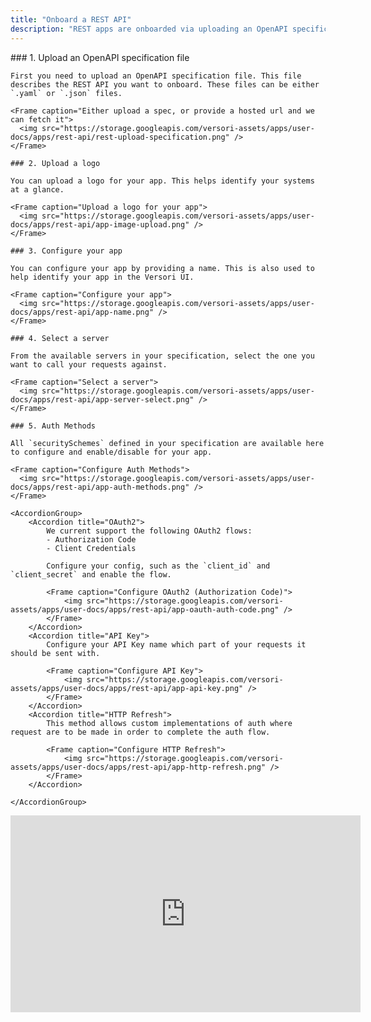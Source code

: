```yaml
---
title: "Onboard a REST API"
description: "REST apps are onboarded via uploading an OpenAPI specification file."
---
```


<Tabs>
  <Tab title="Documentation">
    ### 1. Upload an OpenAPI specification file

    First you need to upload an OpenAPI specification file. This file describes the REST API you want to onboard. These files can be either `.yaml` or `.json` files.

    <Frame caption="Either upload a spec, or provide a hosted url and we can fetch it">
      <img src="https://storage.googleapis.com/versori-assets/apps/user-docs/apps/rest-api/rest-upload-specification.png" />
    </Frame>

    ### 2. Upload a logo

    You can upload a logo for your app. This helps identify your systems at a glance.

    <Frame caption="Upload a logo for your app">
      <img src="https://storage.googleapis.com/versori-assets/apps/user-docs/apps/rest-api/app-image-upload.png" />
    </Frame>

    ### 3. Configure your app

    You can configure your app by providing a name. This is also used to help identify your app in the Versori UI.

    <Frame caption="Configure your app">
      <img src="https://storage.googleapis.com/versori-assets/apps/user-docs/apps/rest-api/app-name.png" />
    </Frame>

    ### 4. Select a server

    From the available servers in your specification, select the one you want to call your requests against.

    <Frame caption="Select a server">
      <img src="https://storage.googleapis.com/versori-assets/apps/user-docs/apps/rest-api/app-server-select.png" />
    </Frame>

    ### 5. Auth Methods

    All `securitySchemes` defined in your specification are available here to configure and enable/disable for your app.

    <Frame caption="Configure Auth Methods">
      <img src="https://storage.googleapis.com/versori-assets/apps/user-docs/apps/rest-api/app-auth-methods.png" />
    </Frame>

    <AccordionGroup>
        <Accordion title="OAuth2">
            We current support the following OAuth2 flows:
            - Authorization Code
            - Client Credentials

            Configure your config, such as the `client_id` and `client_secret` and enable the flow.

            <Frame caption="Configure OAuth2 (Authorization Code)">
                <img src="https://storage.googleapis.com/versori-assets/apps/user-docs/apps/rest-api/app-oauth-auth-code.png" />
            </Frame>
        </Accordion>
        <Accordion title="API Key">
            Configure your API Key name which part of your requests it should be sent with.

            <Frame caption="Configure API Key">
                <img src="https://storage.googleapis.com/versori-assets/apps/user-docs/apps/rest-api/app-api-key.png" />
            </Frame>
        </Accordion>
        <Accordion title="HTTP Refresh">
            This method allows custom implementations of auth where request are to be made in order to complete the auth flow.

            <Frame caption="Configure HTTP Refresh">
                <img src="https://storage.googleapis.com/versori-assets/apps/user-docs/apps/rest-api/app-http-refresh.png" />
            </Frame>
        </Accordion>

    </AccordionGroup>

  </Tab>
  <Tab title="Video Guide">
    <iframe
      width="560"
      height="315"
      src="https://www.youtube.com/embed/geFRpJtcf-4"
      title="YouTube video player"
      frameborder="0"
      allow="accelerometer; autoplay; clipboard-write; encrypted-media; gyroscope; picture-in-picture"
      allowfullscreen
    ></iframe>
  </Tab>
</Tabs>
